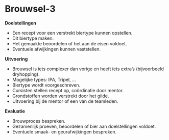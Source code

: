 # Brouwsel-3

**Doelstellingen**

-  Een recept voor een verstrekt biertype kunnen opstellen.
-  Dit biertype maken.
-  Het gemaakte beoordelen of het aan de eisen voldoet.
-  Eventuele afwijkingen kunnen vaststellen.

**Uitvoering**

-  Brouwsel is iets complexer dan vorige en heeft iets extra's (bijvoorbeeld dryhopping).
-  Mogelijke types: IPA, Tripel, ...
-  Biertype wordt voorgeschreven.
-  Cursisten stellen recept op, coördinatie door mentor.
-  Grondstoffen worden verstrekt door het gilde.
-  Uitvoering bij de mentor of een van de teamleden.

**Evaluatie**

-  Brouwproces bespreken.
-  Gezamenlijk proeven, beoordelen of bier aan doelstellingen voldoet.
-  Eventuele smaak- en geurafwijkingen bespreken.
